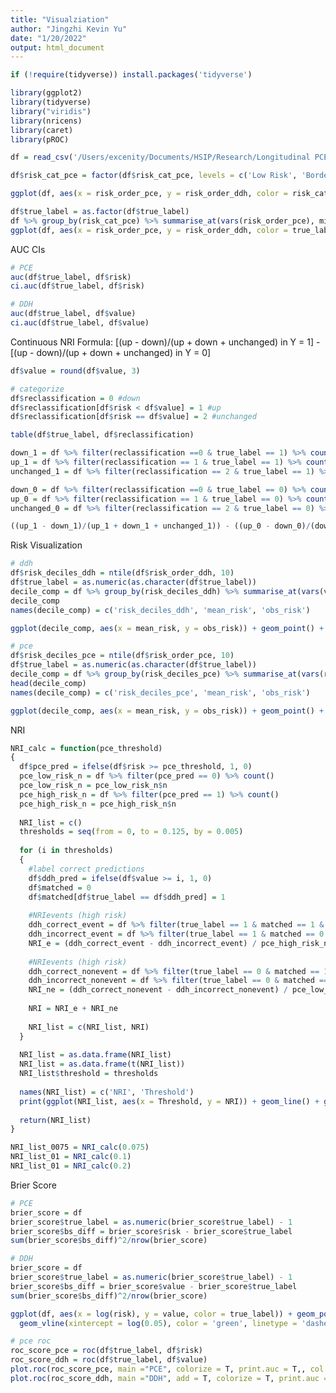 ```yaml
---
title: "Visualziation"
author: "Jingzhi Kevin Yu"
date: "1/20/2022"
output: html_document
---
```


```r
if (!require(tidyverse)) install.packages('tidyverse')

library(ggplot2)
library(tidyverse)
library("viridis") 
library(nricens)
library(caret)
library(pROC)

df = read_csv('/Users/excenity/Documents/HSIP/Research/Longitudinal PCE/GitHub/Dynamic-DeepHit LRPP/AUC + Risk Calculations/risk_df_order.csv')

df$risk_cat_pce = factor(df$risk_cat_pce, levels = c('Low Risk', 'Borderline Risk', 'Intermediate Risk', 'High Risk'))
```

```r
ggplot(df, aes(x = risk_order_pce, y = risk_order_ddh, color = risk_cat_pce)) + geom_point(alpha = .75) + theme_bw() + geom_abline(color = 'green', linewidth = 1.55) + scale_color_viridis(discrete = T, option = 'C', direction = -1)
```

```r
df$true_label = as.factor(df$true_label)
df %>% group_by(risk_cat_pce) %>% summarise_at(vars(risk_order_pce), min)
ggplot(df, aes(x = risk_order_pce, y = risk_order_ddh, color = true_label)) + geom_point(alpha = .5) + theme_bw() + geom_abline(color = 'red') + scale_discrete_manual(values=c('gray', 'red'), aesthetics = 'colour') + geom_vline(xintercept = 1274, color = 'green', linetype = 'dashed') + geom_vline(xintercept = 1642, color = 'yellow', linetype = 'dashed') + geom_vline(xintercept = 2382, color = 'red', linetype = 'dashed') + xlab('PCE Risk Rank') + ylab('DDH Risk Rank')
```

AUC CIs
```r
# PCE
auc(df$true_label, df$risk)
ci.auc(df$true_label, df$risk)

# DDH
auc(df$true_label, df$value)
ci.auc(df$true_label, df$value)
```

Continuous NRI 
Formula: [(up - down)/(up + down + unchanged) in Y = 1] - [(up - down)/(up + down + unchanged) in Y = 0]
```r
df$value = round(df$value, 3)

# categorize
df$reclassification = 0 #down
df$reclassification[df$risk < df$value] = 1 #up
df$reclassification[df$risk == df$value] = 2 #unchanged

table(df$true_label, df$reclassification)

down_1 = df %>% filter(reclassification ==0 & true_label == 1) %>% count()
up_1 = df %>% filter(reclassification == 1 & true_label == 1) %>% count()
unchanged_1 = df %>% filter(reclassification == 2 & true_label == 1) %>% count()

down_0 = df %>% filter(reclassification ==0 & true_label == 0) %>% count()
up_0 = df %>% filter(reclassification == 1 & true_label == 0) %>% count()
unchanged_0 = df %>% filter(reclassification == 2 & true_label == 0) %>% count()

((up_1 - down_1)/(up_1 + down_1 + unchanged_1)) - ((up_0 - down_0)/(down_0 + up_0 + unchanged_0))
```

Risk Visualization
```r
# ddh
df$risk_deciles_ddh = ntile(df$risk_order_ddh, 10)
df$true_label = as.numeric(as.character(df$true_label))
decile_comp = df %>% group_by(risk_deciles_ddh) %>% summarise_at(vars(value, true_label), mean)
decile_comp
names(decile_comp) = c('risk_deciles_ddh', 'mean_risk', 'obs_risk')

ggplot(decile_comp, aes(x = mean_risk, y = obs_risk)) + geom_point() + xlim(0, 0.25) + ylim(0, 0.25) +coord_fixed() + geom_abline(color = 'red') + xlab('Predicted Risk') + ylab('Observed Risk') + ggtitle('DDH - Risk Comparison') + theme_bw()

# pce
df$risk_deciles_pce = ntile(df$risk_order_pce, 10)
df$true_label = as.numeric(as.character(df$true_label))
decile_comp = df %>% group_by(risk_deciles_pce) %>% summarise_at(vars(risk, true_label), mean)
head(decile_comp)
names(decile_comp) = c('risk_deciles_pce', 'mean_risk', 'obs_risk')

ggplot(decile_comp, aes(x = mean_risk, y = obs_risk)) + geom_point() + xlim(0, 0.25) + ylim(0, 0.25) +coord_fixed() + geom_abline(color = 'red') + xlab('Predicted Risk') + ylab('Observed Risk') + ggtitle('PCE - Risk Comparision') + theme_bw()
```


NRI
```r
NRI_calc = function(pce_threshold)
{
  df$pce_pred = ifelse(df$risk >= pce_threshold, 1, 0)
  pce_low_risk_n = df %>% filter(pce_pred == 0) %>% count()
  pce_low_risk_n = pce_low_risk_n$n
  pce_high_risk_n = df %>% filter(pce_pred == 1) %>% count()
  pce_high_risk_n = pce_high_risk_n$n
  
  NRI_list = c()
  thresholds = seq(from = 0, to = 0.125, by = 0.005)
  
  for (i in thresholds)
  {
    #label correct predictions
    df$ddh_pred = ifelse(df$value >= i, 1, 0)
    df$matched = 0
    df$matched[df$true_label == df$ddh_pred] = 1
    
    #NRIevents (high risk)
    ddh_correct_event = df %>% filter(true_label == 1 & matched == 1 & pce_pred != ddh_pred) %>% count()
    ddh_incorrect_event = df %>% filter(true_label == 1 & matched == 0 & pce_pred != ddh_pred) %>% count()
    NRI_e = (ddh_correct_event - ddh_incorrect_event) / pce_high_risk_n
    
    #NRIevents (high risk)
    ddh_correct_nonevent = df %>% filter(true_label == 0 & matched == 1 & pce_pred != ddh_pred) %>% count()
    ddh_incorrect_nonevent = df %>% filter(true_label == 0 & matched == 0 & pce_pred != ddh_pred) %>% count()
    NRI_ne = (ddh_correct_nonevent - ddh_incorrect_nonevent) / pce_low_risk_n
    
    NRI = NRI_e + NRI_ne
    
    NRI_list = c(NRI_list, NRI)
  }
  
  NRI_list = as.data.frame(NRI_list)
  NRI_list = as.data.frame(t(NRI_list))
  NRI_list$threshold = thresholds
  
  names(NRI_list) = c('NRI', 'Threshold')
  print(ggplot(NRI_list, aes(x = Threshold, y = NRI)) + geom_line() + geom_hline(yintercept = 0, color = 'red') + theme_bw() + ggtitle(paste0('NRI ', '(PCE Threshold = ', pce_threshold,')')))
  
  return(NRI_list)
}

NRI_list_0075 = NRI_calc(0.075)
NRI_list_01 = NRI_calc(0.1)
NRI_list_01 = NRI_calc(0.2)
```

Brier Score
```r
# PCE
brier_score = df 
brier_score$true_label = as.numeric(brier_score$true_label) - 1
brier_score$bs_diff = brier_score$risk - brier_score$true_label
sum(brier_score$bs_diff)^2/nrow(brier_score)

# DDH
brier_score = df 
brier_score$true_label = as.numeric(brier_score$true_label) - 1
brier_score$bs_diff = brier_score$value - brier_score$true_label
sum(brier_score$bs_diff)^2/nrow(brier_score)
```

```r
ggplot(df, aes(x = log(risk), y = value, color = true_label)) + geom_point(alpha = .5, fill = 'white') + theme_bw() + scale_color_manual(values=c('lightgray', 'red')) + xlab('pce_risk(logged)') + ylab('ddh_risk') +
  geom_vline(xintercept = log(0.05), color = 'green', linetype = 'dashed') + geom_vline(xintercept = log(0.075), color = 'gold', linetype = 'dashed') + geom_vline(xintercept = log(0.2), color = 'red', linetype = 'dashed')
```

```r
# pce roc
roc_score_pce = roc(df$true_label, df$risk)
roc_score_ddh = roc(df$true_label, df$value)
plot.roc(roc_score_pce, main ="PCE", colorize = T, print.auc = T,, col = 'chartreuse3')
plot.roc(roc_score_ddh, main ="DDH", add = T, colorize = T, print.auc = T, col = 'coral2',  print.auc.y = 0.6 )
````
